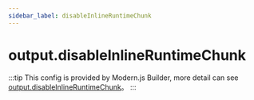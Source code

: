 ```yaml
---
sidebar_label: disableInlineRuntimeChunk
---
```


# output.disableInlineRuntimeChunk

:::tip
This config is provided by Modern.js Builder, more detail can see [output.disableInlineRuntimeChunk](https://modernjs.dev/builder/en/api/config-output.html#outputdisableinlineruntimechunk)。
:::


<Main />
